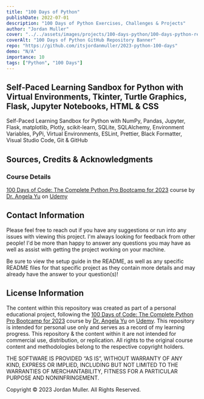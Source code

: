 ```yaml
---
title: "100 Days of Python"
publishDate: 2022-07-01
description: "100 Days of Python Exercises, Challenges & Projects"
author: "Jordan Muller"
cover: "../../assets/images/projects/100-days-python/100-days-python-repo.png"
coverAlt: "100 Days of Python GitHub Repository Banner"
repo: "https://github.com/itsjordanmuller/2023-python-100-days"
demo: "N/A"
importance: 10
tags: ["Python", "100 Days"]
---
```


## Self-Paced Learning Sandbox for Python with Virtual Environments, Tkinter, Turtle Graphics, Flask, Jupyter Notebooks, HTML & CSS

Self-Paced Learning Sandbox for Python with NumPy, Pandas, Jupyter, Flask, matplotlib, Plotly, scikit-learn, SQLite, SQLAlchemy, Environment Variables, PyPi, Virtual Environments, ESLint, Prettier, Black Formatter, Visual Studio Code, Git & GitHub

## Sources, Credits & Acknowledgments

### Course Details

[100 Days of Code: The Complete Python Pro Bootcamp for 2023](https://www.udemy.com/course/100-days-of-code/) course by [Dr. Angela Yu](https://www.udemy.com/user/4b4368a3-b5c8-4529-aa65-2056ec31f37e/) on [Udemy](https://www.udemy.com/)

## Contact Information

Please feel free to reach out if you have any suggestions or run into any issues with viewing this project. I'm always looking for feedback from other people! I'd be more than happy to answer any questions you may have as well as assist with getting the project working on your machine.<br/>

Be sure to view the setup guide in the README, as well as any specific README files for that specific project as they contain more details and may already have the answer to your question(s)!

## License Information

The content within this repository was created as part of a personal educational project, following the [100 Days of Code: The Complete Python Pro Bootcamp for 2023](https://www.udemy.com/course/100-days-of-code/) course by [Dr. Angela Yu](https://www.udemy.com/user/4b4368a3-b5c8-4529-aa65-2056ec31f37e/) on [Udemy](https://www.udemy.com/). This repository is intended for personal use only and serves as a record of my learning progress. This repository & the content within it are not intended for commercial use, distribution, or replication. All rights to the original course content and methodologies belong to the respective copyright holders.

THE SOFTWARE IS PROVIDED “AS IS”, WITHOUT WARRANTY OF ANY KIND, EXPRESS OR IMPLIED, INCLUDING BUT NOT LIMITED TO THE WARRANTIES OF MERCHANTABILITY, FITNESS FOR A PARTICULAR PURPOSE AND NONINFRINGEMENT.

Copyright © 2023 Jordan Muller. All Rights Reserved.